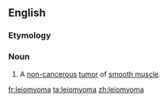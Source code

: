 ==English==
{{wikipedia}}
===Etymology===
{{rfe|lang=en}}
===Noun===
{{en-noun|s|leiomyomata}}
# {{context|pathology|lang=en}} A [[non-]][[cancerous]] [[tumor]] of [[smooth muscle]].

[[fr:leiomyoma]]
[[ta:leiomyoma]]
[[zh:leiomyoma]]